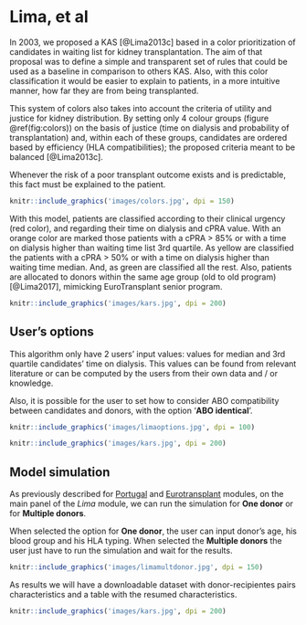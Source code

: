 # Lima, et al {#lima}

In 2003, we proposed a KAS [@Lima2013c] based in a color prioritization of candidates in waiting list for kidney transplantation. The aim of that proposal was to define a simple and transparent set of rules that could be used as a baseline in comparison to others KAS. Also, with this color classification it would be easier to explain to patients, in a more intuitive manner, how far they are from being transplanted. 

This system of colors also takes into account the criteria of utility and justice for kidney distribution. By setting only 4 colour groups (figure \@ref(fig:colors)) on the basis of justice (time on dialysis and probability of transplantation) and, within each of these groups, candidates are ordered based by efficiency (HLA compatibilities); the proposed criteria meant to be balanced [@Lima2013c].

Whenever the risk of a poor transplant outcome exists and is predictable, this fact must be explained to the patient.

```r
knitr::include_graphics('images/colors.jpg', dpi = 150)
```

With this model, patients are classified according to their clinical urgency (red color), and regarding their time on dialysis and cPRA value. With an orange color are marked those patients with a cPRA > 85% or with a time on dialysis higher than waiting time list 3rd quartile. As yellow are classified the patients with a cPRA > 50% or with a time on dialysis higher than waiting time median. And, as green are classified all the rest. Also, patients are allocated to donors within the same age group (old to old program) [@Lima2017], mimicking EuroTransplant senior program.

```r
knitr::include_graphics('images/kars.jpg', dpi = 200)
```

## User's options {#limaoptions}

This algorithm only have 2 users' input values: values for median and 3rd quartile candidates' time on dialysis. This values can be found from relevant literature or can be computed by the users from their own data and / or knowledge. 

Also, it is possible for the user to set how to consider ABO compatibility between candidates and donors, with the option '**ABO identical**'.  

```r
knitr::include_graphics('images/limaoptions.jpg', dpi = 100)
```


```r
knitr::include_graphics('images/kars.jpg', dpi = 200)
```

## Model simulation

As previously described for [Portugal](#ptsimulation) and [Eurotransplant](#etsimulation) modules,
on the main panel of the *Lima* module, we can run the simulation for **One donor** or for **Multiple donors**. 

When selected the option for **One donor**, the user can input donor's age, his blood group and his HLA typing. When selected the **Multiple donors** the user just have to run the simulation and wait for the results. 

```r
knitr::include_graphics('images/limamultdonor.jpg', dpi = 150)
```

As results we will have a downloadable dataset with donor-recipientes pairs characteristics and a table with the resumed characteristics.

```r
knitr::include_graphics('images/kars.jpg', dpi = 200)
```
